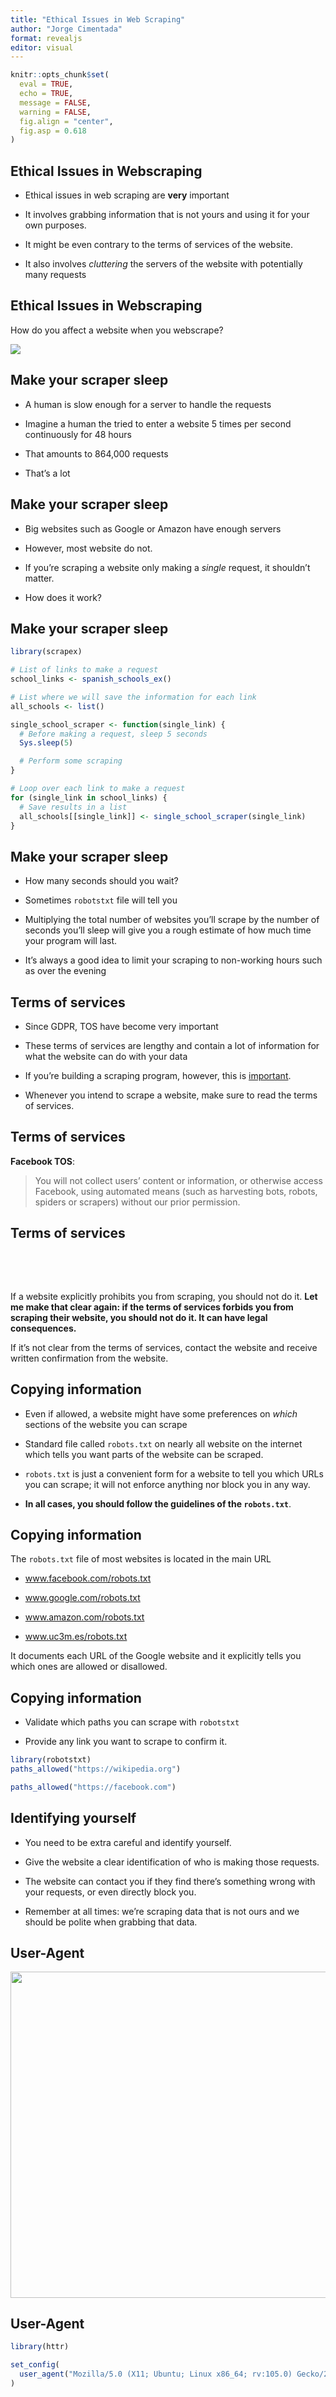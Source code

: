 ```yaml
---
title: "Ethical Issues in Web Scraping"
author: "Jorge Cimentada"
format: revealjs
editor: visual
---
```


```r
knitr::opts_chunk$set(
  eval = TRUE,
  echo = TRUE,
  message = FALSE,
  warning = FALSE,
  fig.align = "center",
  fig.asp = 0.618
)
```

## Ethical Issues in Webscraping

-   Ethical issues in web scraping are **very** important

-   It involves grabbing information that is not yours and using it for your own purposes.

-   It might be even contrary to the terms of services of the website.

-   It also involves *cluttering* the servers of the website with potentially many requests

## Ethical Issues in Webscraping

How do you affect a website when you webscrape?

![](images/paste-968005F8.png)

## Make your scraper sleep

-   A human is slow enough for a server to handle the requests

-   Imagine a human the tried to enter a website 5 times per second continuously for 48 hours

-   That amounts to 864,000 requests

-   That's a lot

## Make your scraper sleep

-   Big websites such as Google or Amazon have enough servers

-   However, most website do not.

-   If you're scraping a website only making a *single* request, it shouldn't matter.

-   How does it work?

## Make your scraper sleep

```r
library(scrapex)

# List of links to make a request
school_links <- spanish_schools_ex()

# List where we will save the information for each link
all_schools <- list()

single_school_scraper <- function(single_link) {
  # Before making a request, sleep 5 seconds
  Sys.sleep(5)

  # Perform some scraping
}

# Loop over each link to make a request
for (single_link in school_links) {
  # Save results in a list
  all_schools[[single_link]] <- single_school_scraper(single_link)
}
```

## Make your scraper sleep

-   How many seconds should you wait?

-   Sometimes `robotstxt` file will tell you

-   Multiplying the total number of websites you'll scrape by the number of seconds you'll sleep will give you a rough estimate of how much time your program will last.

-   It's always a good idea to limit your scraping to non-working hours such as over the evening

## Terms of services

-   Since GDPR, TOS have become very important

-   These terms of services are lengthy and contain a lot of information for what the website can do with your data

-   If you're building a scraping program, however, this is [important](https://12ft.io/proxy?q=http://fortune.com/2016/05/18/okcupid-data-research).

-   Whenever you intend to scrape a website, make sure to read the terms of services.

## Terms of services

**Facebook TOS**:

> You will not collect users' content or information, or otherwise access Facebook, using automated means (such as harvesting bots, robots, spiders or scrapers) without our prior permission.

## Terms of services

<br>

<br>

If a website explicitly prohibits you from scraping, you should not do it. **Let me make that clear again: if the terms of services forbids you from scraping their website, you should not do it. It can have legal consequences.**

If it's not clear from the terms of services, contact the website and receive written confirmation from the website.

## Copying information

-   Even if allowed, a website might have some preferences on *which* sections of the website you can scrape

-   Standard file called `robots.txt` on nearly all website on the internet which tells you want parts of the website can be scraped.

-   `robots.txt` is just a convenient form for a website to tell you which URLs you can scrape; it will not enforce anything nor block you in any way.

-   **In all cases, you should follow the guidelines of the `robots.txt`**.

## Copying information

The `robots.txt` file of most websites is located in the main URL

-   [www.facebook.com/robots.txt](www.facebook.com/robots.txt)

-   [www.google.com/robots.txt](www.google.com/robots.txt)

-   [www.amazon.com/robots.txt](https://www.amazon.com/robots.txt)

-   [www.uc3m.es/robots.txt](https://www.uc3m.es/robots.txt)

It documents each URL of the Google website and it explicitly tells you which ones are allowed or disallowed.

## Copying information

-   Validate which paths you can scrape with `robotstxt`

-   Provide any link you want to scrape to confirm it.

```r
library(robotstxt)
paths_allowed("https://wikipedia.org")
```

```r
paths_allowed("https://facebook.com")
```

## Identifying yourself

-   You need to be extra careful and identify yourself.

-   Give the website a clear identification of who is making those requests.

-   The website can contact you if they find there's something wrong with your requests, or even directly block you.

-   Remember at all times: we're scraping data that is not ours and we should be polite when grabbing that data.

## User-Agent

![](images/google_useragent.png){width="5.43in"}

## User-Agent

```r
library(httr)

set_config(
  user_agent("Mozilla/5.0 (X11; Ubuntu; Linux x86_64; rv:105.0) Gecko/20100101 Firefox/105.0; Jorge Cimentada / cimentadaj@gmail.com")
)
```
